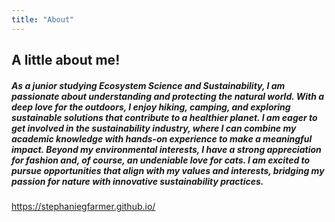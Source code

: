 ```yaml
---
title: "About"
---
```


## A little about me!

##### As a junior studying **Ecosystem Science and Sustainability**, I am passionate about understanding and protecting the natural world. With a deep love for the outdoors, I enjoy hiking, camping, and exploring sustainable solutions that contribute to a healthier planet. I am eager to get involved in the **sustainability industry**, where I can combine my academic knowledge with hands-on experience to make a meaningful impact. Beyond my environmental interests, I have a strong appreciation for **fashion** and, of course, an undeniable love for **cats**. I am excited to pursue opportunities that align with my values and interests, bridging my passion for nature with innovative sustainability practices.

<https://stephaniegfarmer.github.io/>
